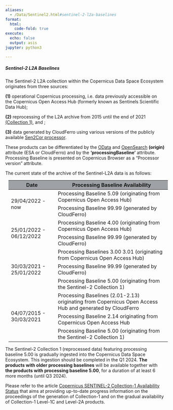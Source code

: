 ```yaml
---
aliases: 
  - /Data/Sentinel2.html#sentinel-2-l2a-baselines
format:
  html:
    code-fold: true
execute:
  echo: false
  output: asis
jupyter: python3

---
```


##### Sentinel-2 L2A Baselines

The Sentinel-2 L2A collection within the Copernicus Data Space Ecosystem originates from three sources: 

**(1)** operational Copernicus processing, i.e. data previously accessible on the Copernicus Open Access Hub (formerly known as Sentinels Scientific Data Hub);
 
**(2)** reprocessing of the L2A archive from 2015 until the end of 2021 [(Collection 1)](https://sentinel.esa.int/web/sentinel/sentinel-data-access/sentinel-products/sentinel-2-data-products/collection-1-level-2a){target="_blank"}, and ;

**(3)** data generated by CloudFerro using various versions of the publicly available [Sen2Cor processor](https://step.esa.int/main/snap-supported-plugins/sen2cor/){target="_blank"}. 

These products can be differentiated by the [OData](https://documentation.dataspace.copernicus.eu/APIs/OData.html#query-by-attributes){target="_blank"} and [OpenSearch](https://catalogue.dataspace.copernicus.eu/resto/api/collections/Sentinel2/describe.xml){target="_blank"} **(origin)** attribute (ESA or CloudFerro) and by the **'processingBaseline'** attribute. Processing Baseline is presented on Copernicus Browser as a "Processor version" attribute.

The current state of the archive of the Sentinel-L2A data is as follows:

<table class="table-roadmap" style="margin: 10px;">
  <thead>
    <tr>
      <th style="background-color: #9ea1a5">Date</th>
      <th style="background-color: #9ea1a5">Processing Baseline Availability</th>
    </tr>
  </thead>
  <tbody>
    <tr>
      <td rowspan="2">29/04/2022 - now</td>
      <td>Processing Baseline 5.09 (originating from Copernicus Open Access Hub)</td>
    </tr>
    <tr>
      <td>Processing Baseline 99.99 (generated by CloudFerro)</td>
    </tr>
    <tr>
      <td rowspan="2">25/01/2022 - 06/12/2022</td>
      <td>Processing Baseline 4.00 (originating from Copernicus Open Access Hub)</td>
    </tr>
    <tr>
      <td>Processing Baseline 99.99 (generated by CloudFerro)</td>
    </tr>
    <tr>
      <td rowspan="3">30/03/2021 - 25/01/2022</td>
      <td>Processing Baselines 3.00 3.01 (originating from Copernicus Open Access Hub)</td>
    </tr>
    <tr>
      <td>Processing Baseline 99.99 (generated by CloudFerro)</td>
    </tr>
    <tr>
      <td>Processing Baseline 5.00 (originating from the Sentinel-2 Collection 1)</td>
    </tr>
    <tr>
      <td rowspan="3">04/07/2015 - 30/03/2021</td>
      <td>Processing Baselines (2.01-2.13) originating from Copernicus Open Access Hub and generated by CloudFerro</td>
    </tr>
    <tr>
      <td>Processing Baseline 2.14 originating from Copernicus Open Access Hub</td>
    </tr>
    <tr>
      <td>Processing Baseline 5.00 (originating from the Sentinel-2 Collection 1)</td>
    </tr>
  </tbody>
</table>



The Sentinel-2 Collection 1 (reprocessed data) featuring processing baseline 5.00 is gradually ingested into the Copernicus Data Space Ecosystem. This ingestion should be completed in the Q1 2024. **The products with older processing baselines** will be available together with **the products with processing baseline 5.00**, for a duration of at least 6 more months (until Q3 2024). 

Please refer to the article [Copernicus SENTINEL-2 Collection-1 Availability Status](https://sentinels.copernicus.eu/web/sentinel/technical-guides/sentinel-2-msi/copernicus-sentinel-2-collection-1-availability-status) that aims at providing up-to-date progress information on the proceedings of the generation of Collection-1 and on the gradual availability of Collection-1 Level-1C and Level-2A products.